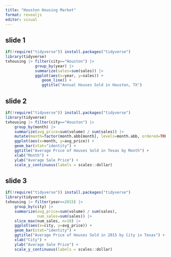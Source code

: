 ```yaml
---
title: "Houston Housing Market"
format: revealjs
editor: visual
---
```


## slide 1

```r
if(!require("tidyverse")) install.packages("tidyverse")
library(tidyverse)
txhousing |> filter(city=="Houston") |> 
             group_by(year) |> 
             summarize(sales=sum(sales)) |> 
             ggplot(aes(x=year, y=sales)) + 
                geom_line() + 
                ggtitle("Annual Houses Sold in Houston, TX")
```

## slide 2

```r
if(!require("tidyverse")) install.packages("tidyverse")
library(tidyverse)
txhousing |> filter(city=="Houston") |> 
    group_by(month) |> 
    summarize(avg_price=sum(volume) / sum(sales)) |> 
    mutate(month=factor(month.abb[month], levels=month.abb, ordered=TRUE)) |>
    ggplot(aes(x=month, y=avg_price)) + 
    geom_bar(stat="identity") + 
    ggtitle("Average Price of Houses Sold in Texas by Month") + 
    xlab("Month") + 
    ylab("Average Sale Price") + 
    scale_y_continuous(labels = scales::dollar)
```

## slide 3

```r
if(!require("tidyverse")) install.packages("tidyverse")
library(tidyverse)
txhousing |> filter(year==2015) |> 
    group_by(city) |> 
    summarize(avg_price=sum(volume) / sum(sales),
              num_sales=sum(sales)) |> 
    slice_max(num_sales, n=10) |>
    ggplot(aes(x=city, y=avg_price)) + 
    geom_bar(stat="identity") + 
    ggtitle("Average Price of Houses Sold in 2015 by City in Texas") + 
    xlab("City") + 
    ylab("Average Sale Price") + 
    scale_y_continuous(labels = scales::dollar)
```
